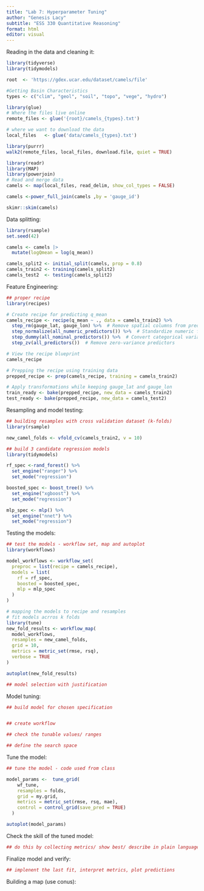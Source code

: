 ```yaml
---
title: "Lab 7: Hyperparameter Tuning"
author: "Genesis Lacy"
subtitle: "ESS 330 Quantitative Reasoning"
format: html
editor: visual
---
```


Reading in the data and cleaning it:

```r
library(tidyverse)
library(tidymodels)

root  <- 'https://gdex.ucar.edu/dataset/camels/file'

#Getting Basin Characteristics 
types <- c("clim", "geol", "soil", "topo", "vege", "hydro")

library(glue)
# Where the files live online
remote_files <- glue('{root}/camels_{types}.txt')

# where we want to download the data
local_files   <- glue('data/camels_{types}.txt')

library(purrr)
walk2(remote_files, local_files, download.file, quiet = TRUE)

library(readr)
library(MAP)
library(powerjoin)
# Read and merge data
camels <- map(local_files, read_delim, show_col_types = FALSE) 

camels <-power_full_join(camels ,by = 'gauge_id')

skimr::skim(camels)

```

Data splitting:

```r
library(rsample)
set.seed(42)

camels <- camels |> 
  mutate(logQmean = log(q_mean))

camels_split2 <- initial_split(camels, prop = 0.8)
camels_train2 <- training(camels_split2)
camels_test2  <- testing(camels_split2)
```

Feature Engineering:

```r
## proper recipe
library(recipes)

# Create recipe for predicting q_mean
camels_recipe <- recipe(q_mean ~ ., data = camels_train2) %>%
  step_rm(gauge_lat, gauge_lon) %>%  # Remove spatial columns from predictors
  step_normalize(all_numeric_predictors()) %>%  # Standardize numeric features
  step_dummy(all_nominal_predictors()) %>%  # Convert categorical variables into dummies
  step_zv(all_predictors())  # Remove zero-variance predictors

# View the recipe blueprint
camels_recipe

# Prepping the recipe using training data
prepped_recipe <- prep(camels_recipe, training = camels_train2)

# Apply transformations while keeping gauge_lat and gauge_lon
train_ready <- bake(prepped_recipe, new_data = camels_train2)
test_ready <- bake(prepped_recipe, new_data = camels_test2)

```

Resampling and model testing:

```r

## building resamples with cross validation dataset (k-folds)
library(rsample)

new_camel_folds <- vfold_cv(camels_train2, v = 10)

## build 3 candidate regression models
library(tidymodels)

rf_spec <-rand_forest() %>%
  set_engine("ranger") %>%
  set_mode("regression")

boosted_spec <- boost_tree() %>%
  set_engine("xgboost") %>%
  set_mode("regression")

mlp_spec <- mlp() %>%
  set_engine("nnet") %>%
  set_mode("regression")
```

Testing the models:

```r
## test the models - workflow set, map and autoplot
library(workflows)

model_workflows <- workflow_set(
  preproc = list(recipe = camels_recipe),
  models = list(
    rf = rf_spec,
    boosted = boosted_spec,
    mlp = mlp_spec
  )
)

# mapping the models to recipe and resamples
# fit models acrros k folds
library(tune)
new_fold_results <- workflow_map(
  model_workflows,
  resamples = new_camel_folds,
  grid = 10,
  metrics = metric_set(rmse, rsq),
  verbose = TRUE
)

autoplot(new_fold_results)

## model selection with justification
```

Model tuning:

```r
## build model for chosen specification


## create workflow

## check the tunable values/ ranges

## define the search space


```

Tune the model:

```r
## tune the model - code used from class

model_params <-  tune_grid(
    wf_tune,
    resamples = folds,
    grid = my.grid,
    metrics = metric_set(rmse, rsq, mae),
    control = control_grid(save_pred = TRUE)
  )

autoplot(model_params)
```

Check the skill of the tuned model:

```r
## do this by collecting metrics/ show best/ describe in plain language
```

Finalize model and verify:

```r
## implenent the last fit, interpret metrics, plot predictions

```

Building a map (use conus):

```r

```
